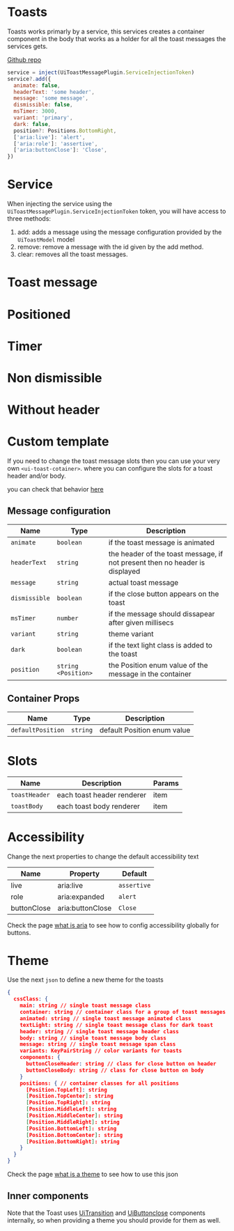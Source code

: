 
# Toasts
Toasts works primarly by a service, this services creates a container component in the body that works as a holder for all the toast messages the services gets.

[Github repo](https://github.com/unicoderns/ui/tree/master/packages/toast)

```js
service = inject(UiToastMessagePlugin.ServiceInjectionToken)
service?.add({
  animate: false,
  headerText: 'some header',
  message: 'some message',
  dismissible: false,
  msTimer: 3000,
  variant: 'primary',
  dark: false,
  position?: Positions.BottomRight,
  ['aria:live']: 'alert',
  ['aria:role']: 'assertive',
  ['aria:buttonClose']: 'Close',
})
```

# Service
When injecting the service using the `UiToastMessagePlugin.ServiceInjectionToken` token, you will have access to three methods:
1. add: adds a message using the message configuration provided by the `UiToastModel` model
1. remove: remove a message with the id given by the add method.
1. clear: removes all the toast messages.

# Toast message
<Canvas>
  <Story id="ui-bootstrap-toast--normal" />
</Canvas>

# Positioned
<Canvas>
  <Story id="ui-bootstrap-toast--positioned" />
</Canvas>

# Timer
<Canvas>
  <Story id="ui-bootstrap-toast--timer" />
</Canvas>

# Non dismissible
<Canvas>
  <Story id="ui-bootstrap-toast--non-dismissable" />
</Canvas>

# Without header
<Canvas>
  <Story id="ui-bootstrap-toast--no-header" />
</Canvas>

# Custom template
If you need to change the toast message slots then you can use your very own `<ui-toast-cotainer>`.
where you can configure the slots for a toast header and/or body.

you can check that behavior [here](/story/ui-bootstrap-toast--custom-container)

## Message configuration

| Name | Type  | Description |
| ---- | ---- | ----------- |
| `animate` | `boolean` | if the toast message is animated |
| `headerText` | `string` | the header of the toast message, if not present then no header is displayed |
| `message` | `string` | actual toast message |
| `dismissible` | `boolean` | if the close button appears on the toast |
| `msTimer` | `number` | if the message should dissapear after given millisecs |
| `variant` | `string` | theme variant |
| `dark` | `boolean` | if the text light class is added to the toast |
| `position` | `string <Position>` | the Position enum value of the message in the container |

## Container Props

| Name | Type  | Description |
| ---- | ---- | ----------- |
| `defaultPosition` | `string` | default Position enum value |

# Slots

| Name | Description | Params |
| ---- | ----------- | ----- |
| `toastHeader` | each toast header renderer | item |
| `toastBody` | each toast body renderer | item |

# Accessibility
Change the next properties to change the default accessibility text

| Name | Property | Default |
| ---- | ---- | ----------- |
| live | aria:live | `assertive` |
| role | aria:expanded | `alert` |
| buttonClose | aria:buttonClose | `Close` |


Check the page [what is aria](/docs/docs-aria--page#what-is-aria-config) to see how to config accessibility globally for buttons.

# Theme
Use the next `json` to define a new theme for the toasts

```json
{
  cssClass: {
    main: string // single toast message class
    container: string // container class for a group of toast messages
    animated: string // single toast message animated class
    textLight: string // single toast message class for dark toast
    header: string // single toast message header class
    body: string // single toast message body class
    message: string // single toast message span class
    variants: KeyPairString // color variants for toasts
    components: {
      buttonCloseHeader: string // class for close button on header
      buttonCloseBody: string // class for close button on body
    }
    positions: { // container classes for all positions
      [Position.TopLeft]: string
      [Position.TopCenter]: string
      [Position.TopRight]: string
      [Position.MiddleLeft]: string
      [Position.MiddleCenter]: string
      [Position.MiddleRight]: string
      [Position.BottomLeft]: string
      [Position.BottomCenter]: string
      [Position.BottomRight]: string
    }
  }
}
```

Check the page [what is a theme](/docs/docs-theming--page#what-is-a-theme) to see how to use this json

## Inner components

Note that the Toast uses [UiTransition](?path=/docs/ui-bootstrap-transition-default&args=#transitions) and [UiButtonclose](?path=/docs/ui-bootstrap-closebutton--default&args=#close-button) components internally, so when providing a theme you should provide for them as well.